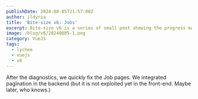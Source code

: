 ```yaml
---
publishDate: 2024-08-05T21:57:00Z
author: ildyria
title: 'Bite-size v6: Jobs'
excerpt: Bite-size v6 is a series of small post showing the progress made on the development of the future version of Lychee.
image: /blog/v6/20240805-1.png
category: VueJS
tags:
  - lychee
  - vuejs
  - v6
---
```

After the diagnostics, we quickly fix the Job pages.
We integrated pagination in the backend (but it is not exploited yet in the front-end. Maybe later, who knows.)